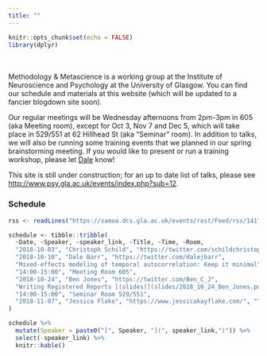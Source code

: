 ```yaml
---
title: ""
---
```


```r
knitr::opts_chunk$set(echo = FALSE)
library(dplyr)
```

<br><br>
Methodology & Metascience is a working group at the Institute of Neuroscience and Psychology at the University of Glasgow. You can find our schedule and materials at this website (which will be updated to a fancier blogdown site soon).

Our regular meetings will be Wednesday afternoons from 2pm-3pm in 605 (aka Meeting room), except for Oct 3, Nov 7 and Dec 5, which will take place in 529/551  at 62 Hillhead St (aka "Seminar" room). In addition to talks, we will also be running some training events that we planned in our spring brainstorming meeting. If you would like to present or run a training workshop, please let [Dale](mailto://dale.barr@glasgow.ac.uk) know!

This site is still under construction; for an up to date list of talks, please see [http://www.psy.gla.ac.uk/events/index.php?sub=12](http://www.psy.gla.ac.uk/events/index.php?sub=12).

### Schedule

```r

rss <- readLines("https://samoa.dcs.gla.ac.uk/events/rest/Feed/rss/141")

schedule <- tibble::tribble(
  ~Date, ~Speaker, ~speaker_link, ~Title, ~Time, ~Room,
  "2018-10-03", "Christoph Schild", "https://twitter.com/schildchristoph", "Introduction to the [formr](https://formr.org/) survey framework in R", "15:00-16:00", "Seminar Room 529/551",
  "2018-10-10", "Dale Barr", "https://twitter.com/dalejbarr", 
  "Mixed-effects modeling of temporal autocorrelation: Keep it minimal",
  "14:00-15:00", "Meeting Room 605",
  "2018-10-24", "Ben Jones", "https://twitter.com/Ben_C_J",
  "Writing Registered Reports [(slides)](slides/2018_10_24_Ben_Jones.pdf)",
  "14:00-15:00", "Seminar Room 529/551",
  "2018-11-07", "Jessica Flake", "https://www.jessicakayflake.com/", "The Fundamental Role of Construct Validity in Original and Replicated Research", "14:00-15:30", "Seminar Room 529/551"
)

schedule %>%
  mutate(Speaker = paste0("[", Speaker, "](", speaker_link,")")) %>%
  select(-speaker_link) %>%
  knitr::kable()

```


